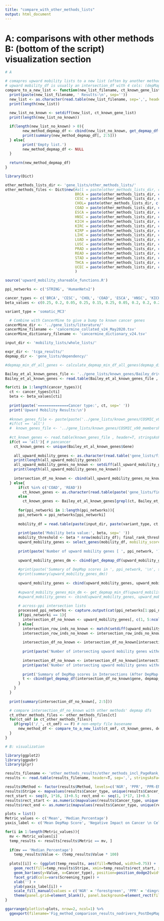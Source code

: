 ```yaml
---
title: "compare_with_other_methods_lists"
output: html_document
---
```


# A: comparisons with other methods B: (bottom of the script) visualization section

```r
# A

# comapres upward mobility lists to a new list (often by another method) wrt DepMap info
# upward mobility_df is usually an intersection_df with 4 cols: (depMap score, p_neg_score) for crispr and rnai
compare_to_a_new_list <- function(new_list_filename, ct_known_gene_list, depmap_dir){
  print(paste(new_list_filename, ' Results:\n', sep=''))
  new_list <- as.character(read.table(new_list_filename, sep=',', header=F, stringsAsFactors=F)$V1) # 1 column gene list files
  print(length(new_list))
 
  new_list_no_known <- setdiff(new_list, ct_known_gene_list)
  print(length(new_list_no_known))

  if(length(new_list_no_known) > 0){
        new_method_depmap_df <- cbind(new_list_no_known, get_depmap_df(new_list_no_known, depmap_dir, 'crispr', ct), get_depmap_df(new_list_no_known, depmap_dir, 'rnai', ct))
        print(summary(new_method_depmap_df[, 2:5]))
  } else{
        print('Empty list.')
        new_method_depmap_df <- NULL
  }
 
  return(new_method_depmap_df)
}
```

```r
library(Dict)

other_methods_lists_dir <- 'gene_lists/other_methods_lists/'
other_methods_files <- Dict$new(#all = paste(other_methods_lists_dir, c("nCOP", "HHotNet-paper"), "_all_list.csv", sep=""),
                                BRCA = paste(other_methods_lists_dir, c("PageRank", "PageRank_hub_normalized", "nCOP", "HHotNet-largest-cluster-STRING", "HHotNet-all-nonsingleton-clusters-STRING", "FDRnet-STRING", "MutSig2CV", "Ruffalo", "TIEDIE-linkers-Fig4", "TIEDIE-linkers-Fig5"), "_BRCA_list.csv", sep=""),
                                CESC = paste(other_methods_lists_dir, c("PageRank", "PageRank_hub_normalized", "nCOP", "HHotNet-largest-cluster-HumanNetv2", "HHotNet-all-nonsingleton-clusters-HumanNetv2", "FDRnet-STRING", "MutSig2CV"), "_CESC_list.csv", sep=""),
                                CHOL= paste(other_methods_lists_dir, c("PageRank", "PageRank_hub_normalized", "MutSig2CV"), "_CHOL_list.csv", sep=""),
                                COAD = paste(other_methods_lists_dir, c("PageRank", "PageRank_hub_normalized", "nCOP", "HHotNet-largest-cluster-HumanNetv2", "HHotNet-all-nonsingleton-clusters-HumanNetv2", "FDRnet-STRING", "MutSig2CV"), "_COAD_list.csv", sep=""),
                                ESCA = paste(other_methods_lists_dir, c("PageRank", "PageRank_hub_normalized", "HHotNet-largest-cluster-STRING", "HHotNet-all-nonsingleton-clusters-STRING", "HHotNet-consensus", "FDRnet-STRING", "MutSig2CV"), "_ESCA_list.csv", sep=""),
                                HNSC = paste(other_methods_lists_dir, c("PageRank", "PageRank_hub_normalized", "nCOP", "HHotNet-largest-cluster-STRING", "HHotNet-all-nonsingleton-clusters-STRING", "FDRnet-STRING", "MutSig2CV"), "_HNSC_list.csv", sep=""),
                                KICH = paste(other_methods_lists_dir, c("PageRank", "PageRank_hub_normalized", "nCOP", "HHotNet-largest-cluster-STRING", "HHotNet-all-nonsingleton-clusters-STRING", "FDRnet-STRING", "MutSig2CV"), "_KICH_list.csv", sep=""),
                                KIRC = paste(other_methods_lists_dir, c("PageRank", "PageRank_hub_normalized", "nCOP", "HHotNet-largest-cluster-STRING", "HHotNet-all-nonsingleton-clusters-STRING", "HHotNet-consensus", "FDRnet-STRING", "MutSig2CV"), "_KIRC_list.csv", sep=""),
                                KIRP = paste(other_methods_lists_dir, c("PageRank", "PageRank_hub_normalized", "nCOP", "FDRnet-STRING", "MutSig2CV"), "_KIRP_list.csv", sep=""),
                                LIHC = paste(other_methods_lists_dir, c("PageRank", "PageRank_hub_normalized", "nCOP", "HHotNet-largest-cluster-STRING", "HHotNet-all-nonsingleton-clusters-STRING", "HHotNet-consensus", "FDRnet-STRING", "MutSig2CV"), "_LIHC_list.csv", sep=""),
                                LUAD = paste(other_methods_lists_dir, c("PageRank", "PageRank_hub_normalized", "nCOP", "HHotNet-largest-cluster-STRING", "HHotNet-all-nonsingleton-clusters-STRING", "HHotNet-consensus", "FDRnet-STRING", "MutSig2CV"), "_LUAD_list.csv", sep=""),
                                LUSC = paste(other_methods_lists_dir, c("PageRank", "PageRank_hub_normalized", "nCOP", "HHotNet-largest-cluster-STRING", "HHotNet-all-nonsingleton-clusters-STRING", "HHotNet-consensus", "FDRnet-STRING", "MutSig2CV"), "_LUSC_list.csv", sep=""),
                                PRAD = paste(other_methods_lists_dir, c("PageRank", "PageRank_hub_normalized", "nCOP", "HHotNet-largest-cluster-HumanNetv2", "HHotNet-all-nonsingleton-clusters-HumanNetv2", "FDRnet-STRING", "MutSig2CV"), "_PRAD_list.csv", sep=""),
                                READ = paste(other_methods_lists_dir, c("PageRank", "PageRank_hub_normalized", "nCOP", "HHotNet-largest-cluster-HumanNetv2", "HHotNet-all-nonsingleton-clusters-HumanNetv2", "FDRnet-STRING", "MutSig2CV"), "_READ_list.csv", sep=""),
                                STAD = paste(other_methods_lists_dir, c("PageRank", "PageRank_hub_normalized", "nCOP", "HHotNet-largest-cluster-STRING", "HHotNet-all-nonsingleton-clusters-STRING", "FDRnet-STRING", "MutSig2CV"), "_STAD_list.csv", sep=""),
                                THCA = paste(other_methods_lists_dir, c("PageRank", "PageRank_hub_normalized", "nCOP", "HHotNet-largest-cluster-STRING", "HHotNet-all-nonsingleton-clusters-STRING", "FDRnet-STRING", "MutSig2CV"), "_THCA_list.csv", sep=""),
                                UCEC = paste(other_methods_lists_dir, c("PageRank", "PageRank_hub_normalized", "nCOP", "HHotNet-largest-cluster-HumanNetv2", "HHotNet-all-nonsingleton-clusters-HumanNetv2", "FDRnet-STRING", "MutSig2CV"), "_UCEC_list.csv", sep="")
                                )

```

```r
source('upward_mobility_shareable_functions.R')

ppi_networks <- c('STRING', 'HumanNetv2')

cancer_types <- c('BRCA', 'CESC', 'CHOL', 'COAD', 'ESCA', 'HNSC', 'KICH', 'KIRC', 'KIRP', 'LIHC', 'LUAD', 'LUSC', 'PRAD', 'READ', 'STAD', 'THCA', 'UCEC') # 'all' # no other lists available for CHOL
beta_values <- c(0.25, 0.2, 0.05, 0.25, 0.15, 0.25, 0.05, 0.2, 0.2, 0.2, 0.25, 0.25, 0.25, 0.15, 0.25, 0.05, 0.25)

variant_type = 'somatic_MC3'

  # Combine with CancerMine to give a bump to known cancer genes
cancerMine_dir <- '../gene_lists/literature/'
cancerMine_filename <- 'cancermine_collated_v24_May2020.tsv'
cancerMine_dictionary_filename <- 'cancermine_dictionary_v24.tsv'

input_dir <- 'mobility_lists/whole_lists/'

expr_dir <- 'tcga_results/'
depmap_dir <- 'gene_lists/dependency/'
```

```r
#depmap_min_df_all_genes <- calculate_depmap_min_df_all_genes(depmap_dir) # minumum crispr and rnai depscores for each gene in all cell lines (i.e. not only cancer type-specific ones)
```

```r
Bailey_et_al_known_genes_file <- '../gene_lists/known_genes/Bailey_driver_gene_list.csv'
Bailey_et_al_known_genes <- read.table(Bailey_et_al_known_genes_file , header=T, stringsAsFactors=F, sep=',')

for(cti in 1:length(cancer_types)){
  ct <- cancer_types[cti]
  beta <- beta_values[cti]
 
  print(paste('==============Cancer type:', ct, sep=' '))
  print('Upward Mobility Results:\n')
 
  #known_genes_file <- paste(paste('../gene_lists/known_genes/COSMIC_v90_membership', ct, variant_type, sep='_'), 'csv', sep='.')
  #if(ct == 'all')
  #  known_genes_file <- '../gene_lists/known_genes/COSMIC_v90_membership.csv'
    
  #ct_known_genes <- read.table(known_genes_file , header=T, stringsAsFactors=F, sep=',')
  if(ct == 'all'){ # pancancer
    ct_known_genes <- unique(Bailey_et_al_known_genes$Gene)
      
    all_upward_mobility_genes <- as.character(read.table('gene_lists/final_lists/all_mobility_genes_list.csv', stringsAsFactors=F, header=F)$V1) # final list of all upward mobility genes'
    print(length(all_upward_mobility_genes))
    all_upward_mobility_genes_no_known <- setdiff(all_upward_mobility_genes, unique(ct_known_genes))
    print(length(all_upward_mobility_genes_no_known))
    
    intersection_df_no_known <- cbind(all_upward_mobility_genes_no_known, get_depmap_df(all_upward_mobility_genes_no_known, depmap_dir, 'crispr', ct), get_depmap_df(all_upward_mobility_genes_no_known, depmap_dir, 'rnai', ct))
  } else{
      if(ct %in% c('COAD', 'READ'))
        ct_known_genes <- as.character(read.table(paste('gene_lists/final_lists/', 'COSMIC_v90_membership_', ct, '_somatic_MC3.csv', sep=''), sep=',', stringsAsFactors=F, header=T)[, 1])
      else
        ct_known_genes <- Bailey_et_al_known_genes[grepl(ct, Bailey_et_al_known_genes$Cancer), 'Gene']
    
      for(ppi_networki in 1:length(ppi_networks)){
      ppi_network = ppi_networks[ppi_networki]
 
      mobility_df = read.table(paste(input_dir, paste(variant_type, ct, ppi_network, 'lcc', tolower(ct), 'mobility_list.csv', sep='_'), sep=''), header=F, col.names=c('gene', 'mobility_score', 'initial_rank', 'final_rank'), stringsAsFactors=F, sep=',')
      
      print(paste('Mobility beta value:', beta, sep=' '))
      mobility_threshold <- beta * nrow(mobility_df); final_rank_threshold <- 1000 # pick genes that jumped up (beta * 100)%+ ranks and ended up in top 1000 list
      upward_mobility_genes <- select_genes(mobility_df, mobility_score_threshold=mobility_threshold, final_rank_threshold=final_rank_threshold)
      
      print(paste('Number of upward mobility genes [ ', ppi_network, ']:', nrow(upward_mobility_genes), sep=' '))
 
      upward_mobility_genes_dm <- cbind(get_depmap_df(upward_mobility_genes$gene, depmap_dir, 'crispr', ct), get_depmap_df(upward_mobility_genes$gene, depmap_dir, 'rnai', ct)) # avg cancer_type-specific depmap score and ratio of cell types in which the gene's depmap score is -ve, for both crispr and rnai
      
      #print(paste('Summary of DepMap scores in ', ppi_network, '\n', sep=''))
      #print(summary(upward_mobility_genes_dm))
 
      upward_mobility_genes <- cbind(upward_mobility_genes, upward_mobility_genes_dm)
      
      #upward_mobility_genes_min_dm <- get_depmap_min_df(upward_mobility_genes$gene, depmap_min_df_all_genes) # minimum dp gene scores across all cell lines added
      #upward_mobility_genes <- cbind(upward_mobility_genes, upward_mobility_genes_min_dm)
 
      # across-ppi intersection lists
      processed_ppi_networks <- capture.output(cat(ppi_networks[1:ppi_networki], sep='-'))
      if(ppi_networki == 1){
        intersection_df_no_known <- upward_mobility_genes[, c(1, 5:ncol(upward_mobility_genes))]
      } else{
        intersection_row_inds_no_known <- match(setdiff(upward_mobility_genes$gene, ct_known_genes), intersection_df_no_known$gene)
        intersection_row_inds_no_known <- intersection_row_inds_no_known[!is.na(intersection_row_inds_no_known)] # indices of intersecting genes
 
        intersection_df_no_known <- intersection_df_no_known[intersection_row_inds_no_known, ]
        
        print(paste('Number of intersecting upward mobility genes without known genes [ ', processed_ppi_networks, ']:', nrow(intersection_df_no_known), sep=' '))
        
        intersection_df_no_known <- intersection_df_no_known[intersection_df_no_known$p_neg_score_crispr >= 0.5 | intersection_df_no_known$p_neg_score_rnai >= 0.5, ] # DepMap filtering
        print(paste('Number of intersecting upward mobility genes without known genes (After DepMap Filtering) [ ', processed_ppi_networks, ']:', nrow(intersection_df_no_known), sep=' '))
        
        print('Summary of DepMap scores in Intersections (After DepMap Filtering):\n')
        t <- cbind(get_depmap_df(intersection_df_no_known$gene, depmap_dir, 'crispr', ct), get_depmap_df(intersection_df_no_known$gene, depmap_dir, 'rnai', ct)) # print Mann-Whitney results
      }
    }
  }
 
  print(summary(intersection_df_no_known[, 2:5]))

  # compare intersection_df_no_known with other methods' depmap dfs
  ct_other_methods_files <- other_methods_files[ct]
  for(ct_omf in ct_other_methods_files){
    if(grepl('/_', ct_omf) == F) # non-empty file basename
      new_method_df <- compare_to_a_new_list(ct_omf, ct_known_genes, depmap_dir) # depmap df of new list
  }
}
```

```r
# B: visualization

library(ggplot2)
library(ggpubr)
library(plyr)

results_filename <- 'other_methods_results/other_methods_incl_PageRank_and_MutSig_results_nodrivers_postDepMap_filtering.csv'
results <- read.table(results_filename, header=T, sep=',', stringsAsFactors=F, fill=T)

results$Method <- factor(results$Method, levels=c('NGR', 'PPR', 'PPR-EN', 'HHotNet-consensus', 'HHotNet-LC', 'HHotNet-all', 'FDRNet', 'nCOP', 'MutSig')) # reorder legend labels
results$Stripe <- mapvalues(results$Cancer_type, unique(results$Cancer_type), rep(c('#FFFFFF', '#F0F0F0'), (length(unique(results$Cancer_type))/2)+1)[1:length(unique(results$Cancer_type))]) # stripes
rect_start <- seq(0, 1*16, 1)+0.5; rect_end <- seq(1, 1*17, 1)+0.5
results$rect_start <- as.numeric(mapvalues(results$Cancer_type, unique(results$Cancer_type), rect_start))
results$rect_end <- as.numeric(mapvalues(results$Cancer_type, unique(results$Cancer_type), rect_end))

plots = list()
Metric_values <- c('Mean', 'Median_Percentage')
yaxis_label <- c('Mean DepMap Score', 'Negative Impact on Cancer \n Cell Survival (%-based)')

for(i in 1:length(Metric_values)){
  mv <- Metric_values[i]
  temp_results <- results[results$Metric == mv, ]
 
  if(mv == 'Median_Percentage')
    temp_results$Value <- (temp_results$Value * 100)
    
  plots[[i]] <- (ggplot(temp_results, aes(fill=Method, width=0.75)) +
    geom_rect(fill=temp_results$Stripe, xmin=temp_results$rect_start, xmax=temp_results$rect_end, ymin=rep(-Inf, nrow(temp_results)), ymax=rep(Inf, nrow(temp_results)), alpha = 0.5) +
    geom_bar(aes(y=Value, x=Cancer_type), position=position_dodge2(width = 0.75, preserve = 'single'), stat="identity") +
    facet_grid(cols=vars(Screening_type)) +
    xlab('') +
    ylab(yaxis_label[i]) +
    scale_fill_manual(values = c('NGR' = 'forestgreen', 'PPR' = 'dimgray', 'PPR-EN' = 'darkgray', 'HHotNet-consensus' = 'navyblue', 'HHotNet-LC' = 'blue2', 'HHotNet-all' = 'skyblue1', 'FDRNet' = 'salmon3', 'nCOP' = 'brown', 'MutSig' = 'burlywood1')) +
    theme(panel.grid=element_blank(), panel.background=element_rect(fill='white'), axis.ticks.x=element_blank(), axis.title.y=element_text(size=8), axis.text.y=element_text(size=6), axis.text.x=element_text(size=6, vjust=0.5, face='bold', angle=90), legend.position='none'))
}

ggarrange(plotlist=plots, nrow=2, ncol=1) %>%
  ggexport(filename='Fig_method_comparison_results_nodrivers_PostDepMap_ggarrange.pdf')
```









